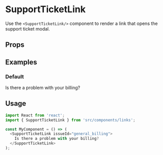 
<Meta title="Links|SupportTicketLink" component={SupportTicketLink} />

# SupportTicketLink

Use the `<SupportTicketLink/>` component to render a link that opens the support ticket modal.

## Props

<Props of={SupportTicketLink} />

## Examples

### Default

<Preview>
  <SupportTicketLink issueId="general_billing">
    Is there a problem with your billing?
  </SupportTicketLink>
</Preview>

## Usage

```js
import React from 'react';
import { SupportTicketLink } from 'src/components/links';

const MyComponent = () => (
  <SupportTicketLink issueId="general_billing">
    Is there a problem with your billing?
  </SupportTicketLink>
);
```
